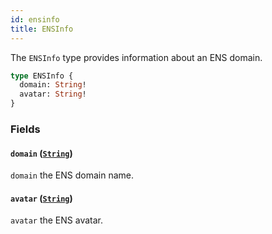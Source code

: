 ```yaml
---
id: ensinfo
title: ENSInfo
---
```



The `ENSInfo` type provides information about an ENS domain.

```graphql
type ENSInfo {
  domain: String!
  avatar: String!
}
```


### Fields

#### `domain` ([`String`](/cyberconnect/reference/scalars/string))

`domain` the ENS domain name.


#### `avatar` ([`String`](/cyberconnect/reference/scalars/string))

`avatar` the ENS avatar.




